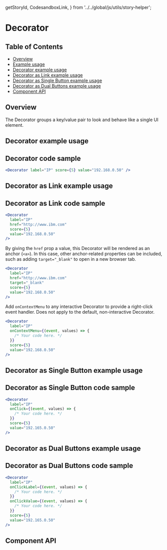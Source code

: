  getStoryId,
  CodesandboxLink,
} from '../../global/js/utils/story-helper';

# Decorator

## Table of Contents

- [Overview](#overview)
- [Example usage](#example-usage)
- [Decorator example usage](#decorator-example-usage)
- [Decorator as Link example usage](#decorator-as-link-example-usage)
- [Decorator as Single Button example usage](#decorator-as-single-button-example-usage)
- [Decorator as Dual Buttons example usage](#decorator-as-dual-buttons-example-usage)
- [Component API](#component-api)

## Overview

The Decorator groups a key/value pair to look and behave like a single UI
element.

## Decorator example usage

<Canvas withSource="none">
  <Story id={getStoryId(Decorator.displayName, 'decorator')} />
</Canvas>

## Decorator code sample

```jsx
<Decorator label="IP" score={5} value="192.168.0.50" />
```

## Decorator as Link example usage

<Canvas withSource="none">
  <Story id={getStoryId(Decorator.displayName, 'as-link')} />
</Canvas>

## Decorator as Link code sample

```jsx
<Decorator
  label="IP"
  href="http://www.ibm.com"
  score={5}
  value="192.168.0.50"
/>
```

By giving the `href` prop a value, this Decorator will be rendered as an anchor
(`<a>`). In this case, other anchor-related properties can be included, such as
adding `target="_blank"` to open in a new browser tab.

```jsx
<Decorator
  label="IP"
  href="http://www.ibm.com"
  target="_blank"
  score={5}
  value="192.168.0.50"
/>
```

Add `onContextMenu` to any interactive Decorator to provide a right-click event
handler. Does not apply to the default, non-interactive Decorator.

```jsx
<Decorator
  label="IP"
  onContextMenu={(event, values) => {
    /* Your code here. */
  }}
  score={5}
  value="192.168.0.50"
/>
```

## Decorator as Single Button example usage

<Canvas withSource="none">
  <Story id={getStoryId(Decorator.displayName, 'as-single-button')} />
</Canvas>

## Decorator as Single Button code sample

```jsx
<Decorator
  label="IP"
  onClick={(event, values) => {
    /* Your code here. */
  }}
  score={5}
  value="192.165.0.50"
/>
```

## Decorator as Dual Buttons example usage

<Canvas withSource="none">
  <Story id={getStoryId(Decorator.displayName, 'as-dual-buttons')} />
</Canvas>

## Decorator as Dual Buttons code sample

```jsx
<Decorator
  label="IP"
  onClickLabel={(event, values) => {
    /* Your code here. */
  }}
  onClickValue={(event, values) => {
    /* Your code here. */
  }}
  score={5}
  value="192.165.0.50"
/>
```

## Component API

<ArgsTable />
